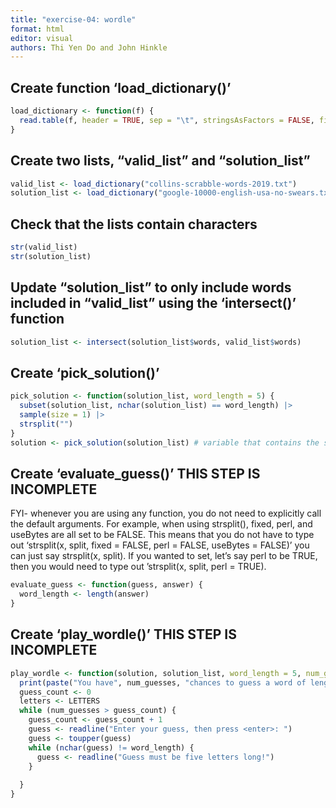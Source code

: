 ```yaml
---
title: "exercise-04: wordle"
format: html
editor: visual
authors: Thi Yen Do and John Hinkle
---
```


## Create function 'load_dictionary()'

```r
load_dictionary <- function(f) {
  read.table(f, header = TRUE, sep = "\t", stringsAsFactors = FALSE, fill = TRUE)
}
```

## Create two lists, "valid_list" and "solution_list"

```r
valid_list <- load_dictionary("collins-scrabble-words-2019.txt")
solution_list <- load_dictionary("google-10000-english-usa-no-swears.txt")
```

## Check that the lists contain characters

```r
str(valid_list)
str(solution_list)
```

## Update "solution_list" to only include words included in "valid_list" using the 'intersect()' function

```r
solution_list <- intersect(solution_list$words, valid_list$words)
```

## Create 'pick_solution()'

```r
pick_solution <- function(solution_list, word_length = 5) {
  subset(solution_list, nchar(solution_list) == word_length) |>
  sample(size = 1) |>
  strsplit("")
}
solution <- pick_solution(solution_list) # variable that contains the solution
```

## Create 'evaluate_guess()' THIS STEP IS INCOMPLETE

FYI- whenever you are using any function, you do not need to explicitly call the default arguments. For example, when using strsplit(), fixed, perl, and useBytes are all set to be FALSE. This means that you do not have to type out 'strsplit(x, split, fixed = FALSE, perl = FALSE, useBytes = FALSE)' you can just say strsplit(x, split). If you wanted to set, let's say perl to be TRUE, then you would need to type out 'strsplit(x, split, perl = TRUE).

```r
evaluate_guess <- function(guess, answer) {
  word_length <- length(answer)
}
```

## Create 'play_wordle()' THIS STEP IS INCOMPLETE

```r
play_wordle <- function(solution, solution_list, word_length = 5, num_guesses = 6) {
  print(paste("You have", num_guesses, "chances to guess a word of length", word_length))
  guess_count <- 0
  letters <- LETTERS
  while (num_guesses > guess_count) {
    guess_count <- guess_count + 1
    guess <- readline("Enter your guess, then press <enter>: ")
    guess <- toupper(guess)
    while (nchar(guess) != word_length) {
      guess <- readline("Guess must be five letters long!")
    }
    
  }
}
```
